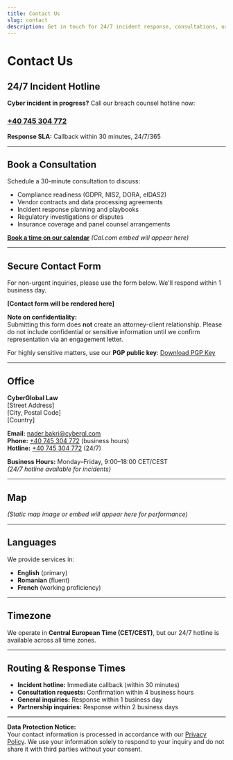 ```yaml
---
title: Contact Us
slug: contact
description: Get in touch for 24/7 incident response, consultations, or general inquiries.
---
```


# Contact Us

## 24/7 Incident Hotline

**Cyber incident in progress?** Call our breach counsel hotline now:

### [+40 745 304 772](tel:+40745304772)

**Response SLA:** Callback within 30 minutes, 24/7/365

---

## Book a Consultation

Schedule a 30-minute consultation to discuss:

- Compliance readiness (GDPR, NIS2, DORA, eIDAS2)
- Vendor contracts and data processing agreements
- Incident response planning and playbooks
- Regulatory investigations or disputes
- Insurance coverage and panel counsel arrangements

**[Book a time on our calendar](#book)** *(Cal.com embed will appear here)*

---

## Secure Contact Form

For non-urgent inquiries, please use the form below. We'll respond within 1 business day.

**[Contact form will be rendered here]**

**Note on confidentiality:**  
Submitting this form does **not** create an attorney-client relationship. Please do not include confidential or sensitive information until we confirm representation via an engagement letter.

For highly sensitive matters, use our **PGP public key**: [Download PGP Key](/pgp-public-key.asc)

---

## Office

**CyberGlobal Law**  
[Street Address]  
[City, Postal Code]  
[Country]

**Email:** [nader.bakri@cybergl.com](mailto:nader.bakri@cybergl.com)  
**Phone:** [+40 745 304 772](tel:+40745304772) (business hours)  
**Hotline:** [+40 745 304 772](tel:+40745304772) (24/7)

**Business Hours:** Monday–Friday, 9:00–18:00 CET/CEST  
*(24/7 hotline available for incidents)*

---

## Map

*(Static map image or embed will appear here for performance)*

---

## Languages

We provide services in:

- **English** (primary)
- **Romanian** (fluent)
- **French** (working proficiency)

---

## Timezone

We operate in **Central European Time (CET/CEST)**, but our 24/7 hotline is available across all time zones.

---

## Routing & Response Times

- **Incident hotline:** Immediate callback (within 30 minutes)
- **Consultation requests:** Confirmation within 4 business hours
- **General inquiries:** Response within 1 business day
- **Partnership inquiries:** Response within 2 business days

---

**Data Protection Notice:**  
Your contact information is processed in accordance with our [Privacy Policy](/legal/privacy). We use your information solely to respond to your inquiry and do not share it with third parties without your consent.


